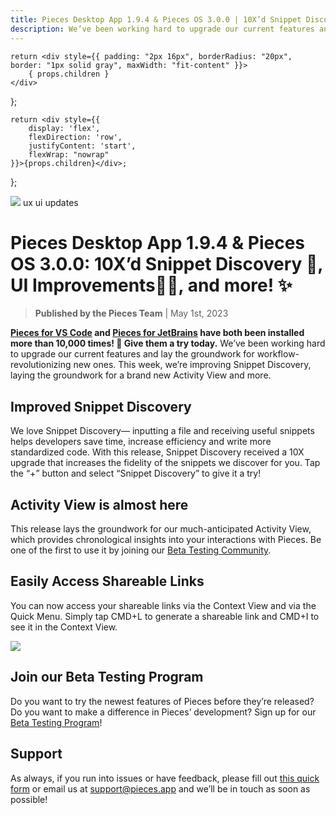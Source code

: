 ```yaml
---
title: Pieces Desktop App 1.9.4 & Pieces OS 3.0.0 | 10X’d Snippet Discovery 🔎, UI Improvements🧑‍💻, and more! ✨
description: We’ve been working hard to upgrade our current features and lay the groundwork for workflow-revolutionizing new ones. This week, we’re improving Snippet Discovery, laying the groundwork for a brand new Activity View and more.
---
```


<link rel="canonical" href="https://code.pieces.app/updates/pieces-desktop-app-194-pieces-os-300-10xd-snippet-discovery-ui-improvements-and-more" />

    return <div style={{ padding: "2px 16px", borderRadius: "20px", border: "1px solid gray", maxWidth: "fit-content" }}>
        { props.children }
    </div>
};

    return <div style={{
        display: 'flex',
        flexDirection: 'row',
        justifyContent: 'start',
        flexWrap: "nowrap"
    }}>{props.children}</div>;
};

![](https://uploads-ssl.webflow.com/6143afec68f555387049efb3/6398b5e3a56d6930e5901958_VSCode0_1_16_7847f769f1c72bd1990128e522eef1df_2000.png)
<Tag>ux ui updates</Tag>

# Pieces Desktop App 1.9.4 & Pieces OS 3.0.0: 10X’d Snippet Discovery 🔎, UI Improvements🧑‍💻, and more! ✨
> **Published by the Pieces Team** | May 1st, 2023

**<a href="https://marketplace.visualstudio.com/items?itemName=MeshIntelligentTechnologiesInc.pieces-vscode" target="_blank" rel="noopener noreferrer">Pieces for VS Code</a> and <a href="https://plugins.jetbrains.com/plugin/17328-pieces--save-search-share--reuse-code-snippets" target="_blank" rel="noopener noreferrer">Pieces for JetBrains</a> have both been installed more than 10,000 times! 🎉 Give them a try today.**
We’ve been working hard to upgrade our current features and lay the groundwork for workflow-revolutionizing new ones. This week, we’re improving Snippet Discovery, laying the groundwork for a brand new Activity View and more.

## Improved Snippet Discovery
We love Snippet Discovery— inputting a file and receiving useful snippets helps developers save time, increase efficiency and write more standardized code. With this release, Snippet Discovery received a 10X upgrade that increases the fidelity of the snippets we discover for you. Tap the “+” button and select “Snippet Discovery” to give it a try!

## Activity View is almost here
This release lays the groundwork for our much-anticipated Activity View, which provides chronological insights into your interactions with Pieces. Be one of the first to use it by joining our <a href="https://getpieces.typeform.com/to/XGGlUqEI" target="_blank" rel="noopener noreferrer">Beta Testing Community</a>.

## Easily Access Shareable Links
You can now access your shareable links via the Context View and via the Quick Menu. Simply tap CMD+L to generate a shareable link and CMD+I to see it in the Context View.

![](https://uploads-ssl.webflow.com/6143afec68f555387049efb3/63867f36a8a3c8047118ad5a_Screenshot2022-11-28at5_16_51PM_3f10b440d11c293cc7c2448744ea2b2c_800.png)

## Join our Beta Testing Program
Do you want to try the newest features of Pieces before they’re released? Do you want to make a difference in Pieces’ development? Sign up for our <a href="https://getpieces.typeform.com/to/XGGlUqEI" target="_blank" rel="noopener noreferrer">Beta Testing Program</a>!

## Support
As always, if you run into issues or have feedback, please fill out <a href="https://getpieces.typeform.com/to/mCjBSIjF" target="_blank" rel="noopener noreferrer">this quick form</a> or email us at <a href="mailto:support@pieces.app" target="_blank" rel="noopener noreferrer">support@pieces.app</a> and we’ll be in touch as soon as possible!
